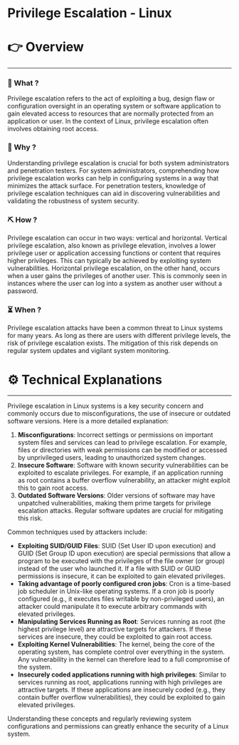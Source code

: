# Privilege Escalation - Linux


# 👉 Overview

---

### 👀 What ?

Privilege escalation refers to the act of exploiting a bug, design flaw or configuration oversight in an operating system or software application to gain elevated access to resources that are normally protected from an application or user. In the context of Linux, privilege escalation often involves obtaining root access.


### 🧐 Why ?

Understanding privilege escalation is crucial for both system administrators and penetration testers. For system administrators, comprehending how privilege escalation works can help in configuring systems in a way that minimizes the attack surface. For penetration testers, knowledge of privilege escalation techniques can aid in discovering vulnerabilities and validating the robustness of system security.


### ⛏️ How ?

Privilege escalation can occur in two ways: vertical and horizontal. Vertical privilege escalation, also known as privilege elevation, involves a lower privilege user or application accessing functions or content that requires higher privileges. This can typically be achieved by exploiting system vulnerabilities. Horizontal privilege escalation, on the other hand, occurs when a user gains the privileges of another user. This is commonly seen in instances where the user can log into a system as another user without a password.


### ⏳ When ?

Privilege escalation attacks have been a common threat to Linux systems for many years. As long as there are users with different privilege levels, the risk of privilege escalation exists. The mitigation of this risk depends on regular system updates and vigilant system monitoring.


# ⚙️ Technical Explanations

---

Privilege escalation in Linux systems is a key security concern and commonly occurs due to misconfigurations, the use of insecure or outdated software versions. Here is a more detailed explanation:

1. **Misconfigurations**: Incorrect settings or permissions on important system files and services can lead to privilege escalation. For example, files or directories with weak permissions can be modified or accessed by unprivileged users, leading to unauthorized system changes.
2. **Insecure Software**: Software with known security vulnerabilities can be exploited to escalate privileges. For example, if an application running as root contains a buffer overflow vulnerability, an attacker might exploit this to gain root access.
3. **Outdated Software Versions**: Older versions of software may have unpatched vulnerabilities, making them prime targets for privilege escalation attacks. Regular software updates are crucial for mitigating this risk.

Common techniques used by attackers include:

- **Exploiting SUID/GUID Files**: SUID (Set User ID upon execution) and GUID (Set Group ID upon execution) are special permissions that allow a program to be executed with the privileges of the file owner (or group) instead of the user who launched it. If a file with SUID or GUID permissions is insecure, it can be exploited to gain elevated privileges.
- **Taking advantage of poorly configured cron jobs**: Cron is a time-based job scheduler in Unix-like operating systems. If a cron job is poorly configured (e.g., it executes files writable by non-privileged users), an attacker could manipulate it to execute arbitrary commands with elevated privileges.
- **Manipulating Services Running as Root**: Services running as root (the highest privilege level) are attractive targets for attackers. If these services are insecure, they could be exploited to gain root access.
- **Exploiting Kernel Vulnerabilities**: The kernel, being the core of the operating system, has complete control over everything in the system. Any vulnerability in the kernel can therefore lead to a full compromise of the system.
- **Insecurely coded applications running with high privileges**: Similar to services running as root, applications running with high privileges are attractive targets. If these applications are insecurely coded (e.g., they contain buffer overflow vulnerabilities), they could be exploited to gain elevated privileges.

Understanding these concepts and regularly reviewing system configurations and permissions can greatly enhance the security of a Linux system.
